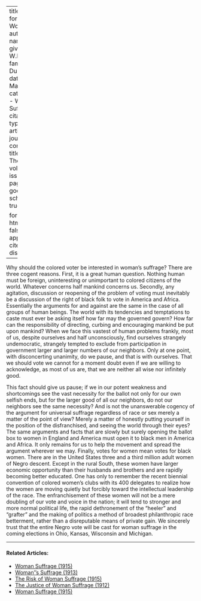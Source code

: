 
---
title: 'Votes for Women'
author:
  - name:
      given: W.E.B.
      family: Du Bois
date: Mar. 1912
categories: 
  - Woman Suffrage
citation: 
  type: article-journal
  container-title: The Crisis
  volume: 4
  issue: 5
  page: 234
google-scholar: true

format:
  html:
    toc: false
    appendix-cite-as: display
---

Why should the colored voter be interested in woman's suffrage? There are three cogent reasons. First, it is a great human question. Nothing human must be foreign, uninteresting or unimportant to colored citizens of the world. Whatever concerns half mankind concerns us. Secondly, any agitation, discussion or reopening of the problem of voting must inevitably be a discussion of the right of black folk to vote in America and Africa. Essentially the arguments for and against are the same in the case of all groups of human beings. The world with its tendencies and temptations to caste must ever be asking itself how far may the governed govern? How far can the responsibility of directing, curbing and encouraging mankind be put upon mankind? When we face this vastest of human problems frankly, most of us, despite ourselves and half unconsciously, find ourselves strangely undemocratic, strangely tempted to exclude from participation in government larger and larger numbers of our neighbors. Only at one point, with disconcerting unanimity, do we pause, and that is with ourselves. That we should vote we cannot for a moment doubt even if we are willing to acknowledge, as most of us are, that we are neither all wise nor infinitely good.

This fact should give us pause; if we in our potent weakness and shortcomings see the vast necessity for the ballot not only for our own selfish ends, but for the larger good of all our neighbors, do not our neighbors see the same necessity? And is not the unanswerable cogency of the argument for universal suffrage regardless of race or sex merely a matter of the point of view? Merely a matter of honestly putting yourself in the position of the disfranchised, and seeing the world through their eyes? The same arguments and facts that are slowly but surely opening the ballot box to women in England and America must open it to black men in America and Africa. It only remains for us to help the movement and spread the argument wherever we may. Finally, votes for women mean votes for black women. There are in the United States three and a third million adult women of Negro descent. Except in the rural South, these women have larger economic opportunity than their husbands and brothers and are rapidly becoming better educated. One has only to remember the recent biennial convention of colored women's clubs with its 400 delegates to realize how the women are moving quietly but forcibly toward the intellectual leadership of the race. The enfranchisement of these women will not be a mere doubling of our vote and voice in the nation; it will tend to stronger and more normal political life, the rapid dethronement of the "heeler" and "grafter" and the making of politics a method of broadest philanthropic race betterment, rather than a disreputable means of private gain. We sincerely trust that the entire Negro vote will be cast for woman suffrage in the coming elections in Ohio, Kansas, Wisconsin and Michigan.

<!-- Similar articles start here -->
<div  class="clear-wrap"></div>
<hr>
#### Related Articles:

* [Woman Suffrage (1915)](/Volumes/09/06/womansuffrage.html)
* [Woman''s Suffrage (1913)](/Volumes/06/01/womans_suffrage.html)
* [The Risk of Woman Suffrage (1915)](/Volumes/11/01/risk_of_woman_suffrage.html)
* [The Justice of Woman Suffrage (1912)](/Volumes/04/05/justice_of_woman_suffrage.html)
* [Woman Suffrage (1915)](/Volumes/11/01/woman_suffrage.html)

<!-- Similar articles end here -->